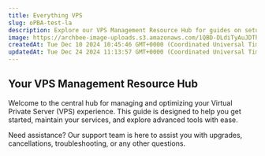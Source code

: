 ```yaml
---
title: Everything VPS
slug: oPBA-test-la
description: Explore our VPS Management Resource Hub for guides on setup, management, and troubleshooting. Find answers to FAQs, learn about IP address changes, OS reinstallations, and more. Optimize your VPS hosting experience with EDIS Global.
image: https://archbee-image-uploads.s3.amazonaws.com/1QBD-DLdiTyAuJDThr9g_/MXxPFEo5K3Z2iEf8A54h0_edis-global-docs.png
createdAt: Tue Dec 10 2024 10:45:46 GMT+0000 (Coordinated Universal Time)
updatedAt: Tue Dec 24 2024 11:13:57 GMT+0000 (Coordinated Universal Time)
---
```


## Your VPS Management Resource Hub

Welcome to the central hub for managing and optimizing your Virtual Private Server (VPS) experience. This guide is designed to help you get started, maintain your services, and explore advanced tools with ease.

Need assistance? Our support team is here to assist you with upgrades, cancellations, troubleshooting, or any other questions.

<CardGroup cols={3}>
  <Card title="Get Started with Your VPS" href="/check-your-inbox" description="New to VPS? Explore essential steps to set up and start using your service seamlessly." icon="https://cdn.sanity.io/images/zo1bnlq1/production/526af22c199a9a5eb3b6845f4422c44f14782fb4-24x24.svg" />

  <Card title="Effortless VPS Management" href="/vps-management-portal" description="Control everything from SSH to noVNC, RDP, and power settings in one central hub." icon="https://cdn.sanity.io/images/zo1bnlq1/production/3f7afbb040b06fcf165a8dce32feee72cb5375d7-24x24.svg" />

  <Card title="VPS FAQs" href="/what-is-a-virtual-private-server" description="Get quick answers to your most common VPS questions and issues." icon="https://cdn.sanity.io/images/zo1bnlq1/production/aa7ceee391d8a42d8acda962f6bb12ae202359ae-24x24.svg" />

  <Card title="IP Address Change" href="/change-ip-address" description="Change your IPv4 address within the first 24 hours of delivery." icon="https://cdn.sanity.io/images/zo1bnlq1/production/607f4779cab45ceea02800081d5818f7babb2b8c-24x24.svg" />

  <Card title="Reinstall VPS" href="/autoinstall-reinstall-install-vps-linux-windows" description="Install an OS of choice: Ubuntu, Debian, AlmaLinux, Windows - your call." icon="https://cdn.sanity.io/images/zo1bnlq1/production/8b1af82b8ad7db534d65ebad8cb4f07d7526a627-24x24.svg" />

  <Card title="MikroTik RouterOS" href="/install-mikrotik-routeros-on-edis-vps" description="All the settings and guides to install MikroTik RouterOS / MikroTik CHR on your EDIS Global VPS." icon="https://cdn.sanity.io/images/zo1bnlq1/production/8bfca19318785c1a4b724622338e5dbbccecc2c2-24x24.svg" />
</CardGroup>